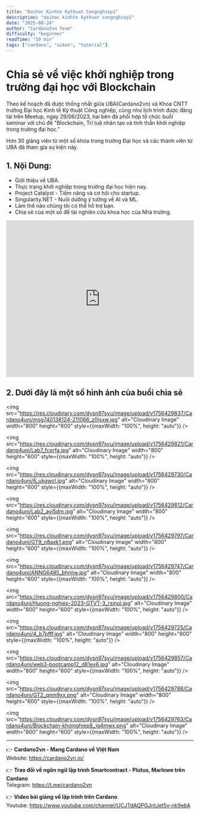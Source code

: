 ```yaml
---
title: "Daihoc Kinhte Kythuat Congnghiep1"
description: "daihoc kinhte kythuat congnghiep1"
date: "2025-08-28"
author: "Cardano2vn Team"
difficulty: "beginner"
readTime: "10 min"
tags: ["cardano", "aiken", "tutorial"]
---
```


# Chia sẻ về việc khởi nghiệp trong trường đại học với Blockchain

Theo kế hoạch đã được thống nhất giữa UBA(Cardano2vn) và Khoa CNTT trường Đại học Kinh tế Kỹ thuật Công nghiệp, cũng như lịch trình được đăng tải trên Meetup, ngày 29/06/2023, hai bên đã phối hợp tổ chức buổi seminar với chủ đề "Blockchain, Trí tuệ nhân tạo và tinh thần khởi nghiệp trong trường đại học."

Hơn 30 giảng viên từ một số khóa trong trường Đại học và các thành viên từ UBA đã tham gia sự kiện này.

## 1. Nội Dung:

- Giới thiệu về UBA.
- Thực trạng khởi nghiệp trong trường đại học hiện nay.
- Project Catalyst - Tiềm năng và cơ hội cho startup.
- Singularity.NET - Nuôi dưỡng ý tưởng về AI và ML.
- Làm thế nào chúng tôi có thể hỗ trợ bạn.
- Chia sẻ của một số đề tài nghiên cứu khoa học của Nhà trường.

<iframe width="100%" height="420" src="https://www.youtube.com/embed/hUL7_cHkSY4" title="Bring smart contract to Vietnam - Func6 - Catalyst" frameborder="0" allow="accelerometer; autoplay; clipboard-write; encrypted-media; gyroscope; picture-in-picture" allowfullscreen></iframe>

## 2. Dưới đây là một số hình ảnh của buổi chia sẻ

<img src="https://res.cloudinary.com/dysn97syu/image/upload/v1756429837/Cardano4uni/msg740138124-211066_z0jsxw.jpg" alt="Cloudinary Image" width="800" height="600" style={{maxWidth: "100%", height: "auto"}} />

<img src="https://res.cloudinary.com/dysn97syu/image/upload/v1756429821/Cardano4uni/Lab7_fcprfa.jpg" alt="Cloudinary Image" width="800" height="600" style={{maxWidth: "100%", height: "auto"}} />

<img src="https://res.cloudinary.com/dysn97syu/image/upload/v1756429730/Cardano4uni/6_ukgwcl.jpg" alt="Cloudinary Image" width="800" height="600" style={{maxWidth: "100%", height: "auto"}} />

<img src="https://res.cloudinary.com/dysn97syu/image/upload/v1756429812/Cardano4uni/Lab2_ayi5dm.jpg" alt="Cloudinary Image" width="800" height="600" style={{maxWidth: "100%", height: "auto"}} />

<img src="https://res.cloudinary.com/dysn97syu/image/upload/v1756429797/Cardano4uni/GT9_n8axk1.png" alt="Cloudinary Image" width="800" height="600" style={{maxWidth: "100%", height: "auto"}} />

<img src="https://res.cloudinary.com/dysn97syu/image/upload/v1756429747/Cardano4uni/ANNG6485_bhnjiw.jpg" alt="Cloudinary Image" width="800" height="600" style={{maxWidth: "100%", height: "auto"}} />

<img src="https://res.cloudinary.com/dysn97syu/image/upload/v1756429800/Cardano4uni/Huong-nghiep-2023-GTVT-3_rsinol.jpg" alt="Cloudinary Image" width="800" height="600" style={{maxWidth: "100%", height: "auto"}} />

<img src="https://res.cloudinary.com/dysn97syu/image/upload/v1756429725/Cardano4uni/4_b7pfff.jpg" alt="Cloudinary Image" width="800" height="600" style={{maxWidth: "100%", height: "auto"}} />

<img src="https://res.cloudinary.com/dysn97syu/image/upload/v1756429857/Cardano4uni/web3-bootcamp12_d81ex6.jpg" alt="Cloudinary Image" width="800" height="600" style={{maxWidth: "100%", height: "auto"}} />

<img src="https://res.cloudinary.com/dysn97syu/image/upload/v1756429788/Cardano4uni/GT2_qmn9xx.png" alt="Cloudinary Image" width="800" height="600" style={{maxWidth: "100%", height: "auto"}} />

<img src="https://res.cloudinary.com/dysn97syu/image/upload/v1756429763/Cardano4uni/Blockchain-khoinghiep8_jg4mwx.png" alt="Cloudinary Image" width="800" height="600" style={{maxWidth: "100%", height: "auto"}} />

---

👉 **Cardano2vn - Mang Cardano về Việt Nam**  
Website: https://cardano2vn.io/

👉 **Trao đổi về ngôn ngữ lập trình Smartcontract - Plutus, Marlowe trên Cardano**  
Telegram: https://t.me/cardano2vn

👉 **Video bài giảng về lập trình trên Cardano**  
Youtube: https://www.youtube.com/channel/UCJTdAQPGJntJet5v-nk9ebA 
